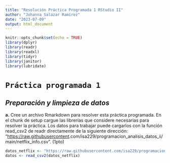 ```yaml
---
title: "Resolución Práctica Programada 1 RStudio II"
author: "Johanna Salazar Ramírez"
date: "2023-07-09"
output: html_document
---
```


```r
knitr::opts_chunk$set(echo = TRUE)
library(dplyr)
library(readr)
library(readxl)
library(tidyr)
library(janitor) 
library(lubridate) 
```

# `Práctica programada 1`

## *Preparación y limpieza de datos*

**a.** Cree un archivo Rmarkdown para resolver esta práctica programada. En el chunk de setup cargue las librerías que considere necesarias para resolver la práctica. Los datos para trabajar puede cargarlos con la función read_csv2 de readr directamente de la siguiente dirección: "<https://raw.githubusercontent>.com/isa229/programacion_analisis_datos_ii/main/netflix_info.csv". (1pto)

```r
datos_netflix <- "https://raw.githubusercontent.com/isa229/programacion_analisis_datos_ii/main/netflix_info.csv"
datos <- read_csv2(datos_netflix)
```

